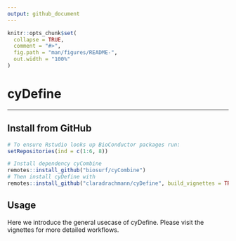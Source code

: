 ```yaml
---
output: github_document
---
```


<!-- README.md is generated from README.Rmd. Please edit that file -->

```r
knitr::opts_chunk$set(
  collapse = TRUE,
  comment = "#>",
  fig.path = "man/figures/README-",
  out.width = "100%"
)
```

# cyDefine 

----


## Install from GitHub

``` r
# To ensure Rstudio looks up BioConductor packages run:
setRepositories(ind = c(1:6, 8))

# Install dependency cyCombine
remotes::install_github("biosurf/cyCombine")
# Then install cyDefine with
remotes::install_github("claradrachmann/cyDefine", build_vignettes = TRUE)
```

<!--
## Article

## Vignettes
-->



## Usage

Here we introduce the general usecase of cyDefine. 
Please visit the vignettes for more detailed workflows.

